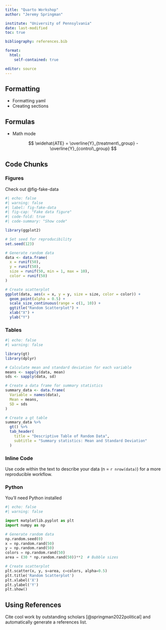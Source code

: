 ```yaml
---
title: "Quarto Workshop"
author: "Jeremy Springman"

institute: "University of Pennsylvania"
date: last-modified
toc: true

bibliography: references.bib

format: 
  html:
    self-contained: true

editor: source
---
```



## Formatting

- Formatting yaml
- Creating sections

## Formulas

- Math mode

$$
\widehat{ATE} = \overline{Y}_{treatment\_group} - \overline{Y}_{control\_group}
$$

## Code Chunks

### Figures

Check out @fig-fake-data

```r
#| echo: false
#| warning: false
#| label: fig-fake-data
#| fig-cap: "Fake data figure"
#| code-fold: true
#| code-summary: "Show code"

library(ggplot2)

# Set seed for reproducibility
set.seed(123)

# Generate random data
data <- data.frame(
  x = runif(50),
  y = runif(50),
  size = runif(50, min = 1, max = 10),
  color = runif(50)
)

# Create scatterplot
ggplot(data, aes(x = x, y = y, size = size, color = color)) +
  geom_point(alpha = 0.5) +
  scale_size_continuous(range = c(1, 10)) +
  ggtitle("Random Scatterplot") +
  xlab("X") +
  ylab("Y")


```


### Tables

```r
#| echo: false
#| warning: false

library(gt)
library(dplyr)

# Calculate mean and standard deviation for each variable
means <- sapply(data, mean)
sds <- sapply(data, sd)

# Create a data frame for summary statistics
summary_data <- data.frame(
  Variable = names(data),
  Mean = means,
  SD = sds
)

# Create a gt table
summary_data %>%
  gt() %>%
  tab_header(
    title = "Descriptive Table of Random Data",
    subtitle = "Summary statistics: Mean and Standard Deviation"
  )


```


### Inline Code

Use code within the text to describe your data (n = `r nrow(data)`) for a more reproducible workflow.


### Python

You'll need Python installed 

```python
#| echo: false
#| warning: false

import matplotlib.pyplot as plt
import numpy as np

# Generate random data
np.random.seed(0)
x = np.random.rand(50)
y = np.random.rand(50)
colors = np.random.rand(50)
area = (30 * np.random.rand(50))**2  # Bubble sizes

# Create scatterplot
plt.scatter(x, y, s=area, c=colors, alpha=0.5)
plt.title('Random Scatterplot')
plt.xlabel('X')
plt.ylabel('Y')
plt.show()

```



## Using References

Cite cool work by outstanding scholars [@springman2022political] and automatically generate a references list.
